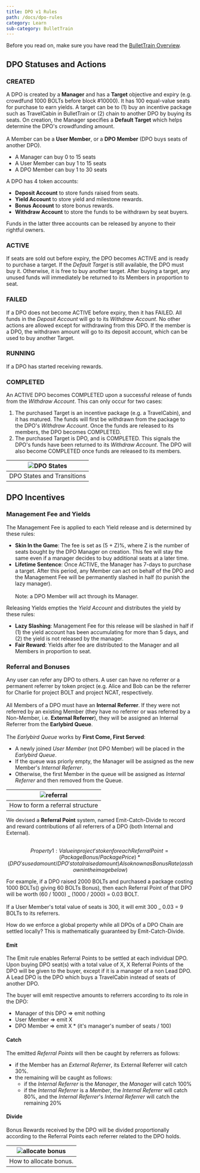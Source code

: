 ```yaml
---
title: DPO v1 Rules
path: /docs/dpo-rules
category: Learn
sub-category: BulletTrain
---
```

Before you read on, make sure you have read the [BulletTrain Overview](bullettrain.md). 

## DPO Statuses and Actions

### CREATED

A DPO is created by a **Manager** and has a **Target** objective and expiry (e.g. crowdfund 1000 BOLTs before block #10000). It has 100 equal-value seats for purchase to earn yields. A target can be to (1) buy an incentive package such as TravelCabin in BulletTrain or (2) chain to another DPO by buying its seats. On creation, the Manager specifies a **Default Target** which helps determine the DPO's crowdfunding amount.
<br /><br />
A Member can be a **User Member**, or a **DPO Member** (DPO buys seats of another DPO).

-   A Manager can buy 0 to 15 seats
-   A User Member can buy 1 to 15 seats
-   A DPO Member can buy 1 to 30 seats

A DPO has 4 token accounts: 

-   **Deposit Account** to store funds raised from seats.
-   **Yield Account** to store yield and milestone rewards.
-   **Bonus Account** to store bonus rewards.
-   **Withdraw Account** to store the funds to be withdrawn by seat buyers.

Funds in the latter three accounts can be released by anyone to their rightful owners. 

### ACTIVE

If seats are sold out before expiry, the DPO becomes ACTIVE and is ready to purchase a target. If the _Default Target_ is still available, the DPO must buy it. Otherwise, it is free to buy another target. After buying a target, any unused funds will immediately be returned to its Members in proportion to seat. 

### FAILED

If a DPO does not become ACTIVE before expiry, then it has FAILED. All funds in the _Deposit Account_ will go to its _Withdraw Account_. No other actions are allowed except for withdrawing from this DPO. If the member is a DPO, the withdrawn amount will go to its deposit account, which can be used to buy another Target.

### RUNNING

If a DPO has started receiving rewards.

### COMPLETED

An ACTIVE DPO becomes COMPLETED upon a successful release of funds from the _Withdraw Account_. This can only occur for two cases:

1.  The purchased Target is an incentive package (e.g. a TravelCabin), and it has matured. The funds will first be withdrawn from the package to the DPO's _Withdraw Account_. Once the funds are released to its members, the DPO becomes COMPLETED.
2.  The purchased Target is DPO, and is COMPLETED. This signals the DPO's funds have been returned to its _Withdraw Account_. The DPO will also become COMPLETED once funds are released to its members.

| ![DPO States](/img/DPO_States.png) |
| :--------------------------------: |
|     DPO States and Transitions     |

## DPO Incentives

### Management Fee and Yields

The Management Fee is applied to each Yield release and is determined by these rules:

-   **Skin In the Game**: The fee is set as (5 + Z)%, where Z is the number of seats bought by the DPO Manager on creation. This fee will stay the same even if a manager decides to buy additional seats at a later time.
-   **Lifetime Sentence**: Once ACTIVE, the Manager has 7-days to purchase a target. After this period, any Member can act on behalf of the DPO and the Management Fee will be permanently slashed in half (to punish the lazy manager).
    <br /><br />
    Note: a DPO Member will act through its Manager.

Releasing Yields empties the _Yield Account_ and distributes the yield by these rules:

-   **Lazy Slashing**: Management Fee for this release will be slashed in half if (1) the yield account has been accumulating for more than 5 days, and (2) the yield is not released by the manager.
-   **Fair Reward**: Yields after fee are distributed to the Manager and all Members in proportion to seat.

### Referral and Bonuses

Any user can refer any DPO to others. A user can have no referrer or a permanent referrer by token project (e.g. Alice and Bob can be the referrer for Charlie for project BOLT and project NCAT, respectively.
<br /><br />
All Members of a DPO must have an **Internal Referrer**. If they were not referred by an existing Member (they have no referrer or was referred by a Non-Member, i.e. **External Referrer**), they will be assigned an Internal Referrer from the **Earlybird Queue**.
<br /><br />
The _Earlybird Queue_ works by **First Come, First Served**:

-   A newly joined _User Member_ (not DPO Member) will be placed in the _Earlybird Queue_.
-   If the queue was priorly empty, the Manager will be assigned as the new Member's _Internal Referrer_.
-   Otherwise, the first Member in the queue will be assigned as _Internal Referrer_ and then removed from the Queue.

|  ![referral](/img/referral.png)  |
| :------------------------------: |
| How to form a referral structure |

We devised a **Referral Point** system, named Emit-Catch-Divide to record and reward contributions of all referrers of a DPO (both Internal and External).
<br /><br />

```math





Property 1:

  Value in project's token for each Referral Point 
      = (Package Bonus / Package Price) * 
        (DPO's used amount / DPO's total raised amount)
        
  Also known as Bonus Rate (as shown in the image below)





```

For example, if a DPO raised 2000 BOLTs and purchased a package costing 1000 BOLTs() giving 60 BOLTs Bonus), 
then each Referral Point of that DPO will be worth (60 / 1000) _ (1000 / 2000) = 0.03 BOLT.
<br /><br />
If a User Member's total value of seats is 300, it will emit 300 _ 0.03 = 9 BOLTs to its referrers.

How do we enforce a global property while all DPOs of a DPO Chain are settled locally? This is mathematically guaranteed by Emit-Catch-Divide.

#### Emit

The Emit rule enables Referral Points to be settled at each individual DPO. 
Upon buying DPO seat(s) with a total value of X, X Referral Points of the DPO will be given to the buyer, 
except if it is a manager of a non Lead DPO. A Lead DPO is the DPO which buys a TravelCabin instead of seats of another DPO.

The buyer will emit respective amounts to referrers according to its role in the DPO:

-   Manager of this DPO =&gt; emit nothing
-   User Member =&gt; emit X
-   DPO Member =&gt; emit X \* (it's manager's number of seats / 100)

#### Catch

The emitted _Referral Points_ will then be caught by referrers as follows:

-   if the Member has an _External Referrer_, its External Referrer will catch 30%.
-   the remaining will be caught as follows:
    -   if the _Internal Referrer_ is the _Manager_, the _Manager_ will catch 100%
    -   if the _Internal Referrer_ is a _Member_, the _Internal Referrer_ will catch 80%, and the _Internal Referrer_'s _Internal Referrer_ will catch the remaining 20%

#### Divide

Bonus Rewards received by the DPO will be divided proportionally according to the Referral Points each referrer related to the DPO holds.

| ![allocate bonus](/img/bonus.png) |
| :-------------------------------: |
|       How to allocate bonus.      |
